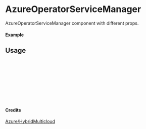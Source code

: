 
<Meta of={AzureOperatorServiceManager} title="Azure/HybridMulticloud/AzureOperatorServiceManager" />

# AzureOperatorServiceManager

AzureOperatorServiceManager component with different props.

#### Example

<Canvas of={AzureOperatorServiceManager.Primary} />

## Usage

```ts
import { AzureOperatorServiceManager } from "yadl-ui";

const Example = () => {
  return (
      <AzureOperatorServiceManager />
  );
};

export default Example;
```

#### Credits
[Azure/HybridMulticloud](https://learn.microsoft.com/en-us/azure/architecture/icons/)
